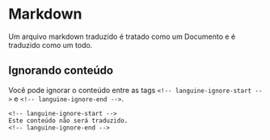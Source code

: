 # Markdown

Um arquivo markdown traduzido é tratado como um Documento e é traduzido como um todo.

## Ignorando conteúdo

Você pode ignorar o conteúdo entre as tags `<!-- languine-ignore-start -->` e `<!-- languine-ignore-end -->`.

```mdx
<!-- languine-ignore-start -->
Este conteúdo não será traduzido.
<!-- languine-ignore-end -->
``` 